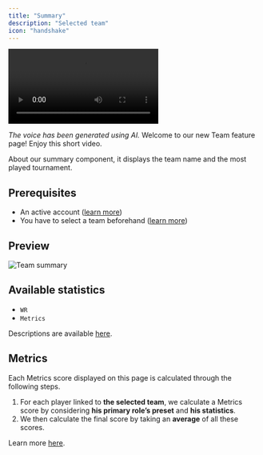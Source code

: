 ```yaml
---
title: "Summary"
description: "Selected team"
icon: "handshake"
---
```


<Frame>
    <video
        autoPlay
        controls
        playsInline
        className="w-full aspect-video"
        src="./images/summary/presentation.mp4"
    ></video>
</Frame>

_The voice has been generated using AI._
Welcome to our new Team feature page! Enjoy this short video.

About our summary component, it displays the team name and the most played tournament.

## Prerequisites

- An active account ([learn more](/get-started/setup))
- You have to select a team beforehand ([learn more](/core/team/root))

## Preview

<Frame>
    <img
        src="./images/summary/component.png"
        alt="Team summary"
    />
</Frame>

## Available statistics

- `WR`
- `Metrics`

Descriptions are available [here](/core/statistics-meaning).

## Metrics

Each Metrics score displayed on this page is calculated through the following steps.

1. For each player linked to **the selected team**, we calculate a Metrics score by considering **his primary role’s
preset** and **his statistics**.
2. We then calculate the final score by taking an **average** of all these scores.

Learn more [here](/core/metrics).
